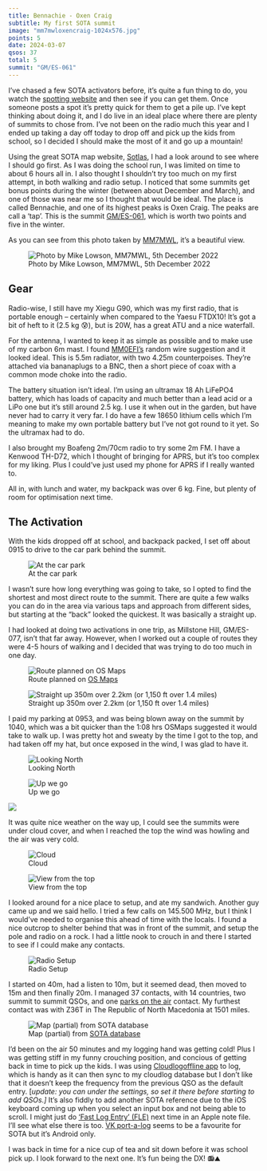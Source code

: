 ```yaml
---
title: Bennachie - Oxen Craig
subtitle: My first SOTA summit
image: "mm7mwloxencraig-1024x576.jpg"
points: 5
date: 2024-03-07
qsos: 37
total: 5
summit: "GM/ES-061"
---
```


I’ve chased a few SOTA activators before, it’s quite a fun thing to do, you watch the [spotting website](https://sotawatch.sota.org.uk/en/) and then see if you can get them. Once someone posts a spot it’s pretty quick for them to get a pile up. I’ve kept thinking about doing it, and I do live in an ideal place where there are plenty of summits to chose from. I’ve not been on the radio much this year and I ended up taking a day off today to drop off and pick up the kids from school, so I decided I should make the most of it and go up a mountain!

Using the great SOTA map website, [Sotlas](https://sotl.as/map), I had a look around to see where I should go first. As I was doing the school run, I was limited on time to about 6 hours all in. I also thought I shouldn’t try too much on my first attempt, in both walking and radio setup. I noticed that some summits get bonus points during the winter (between about December and March), and one of those was near me so I thought that would be ideal. The place is called Bennachie, and one of its highest peaks is Oxen Craig. The peaks are call a ‘tap’. This is the summit [GM/ES-061](https://sotl.as/summits/GM/ES-061), which is worth two points and five in the winter.

As you can see from this photo taken by [MM7MWL](https://www.qrz.com/db/MM7MWL), it’s a beautiful view.

![Photo by Mike Lowson, MM7MWL, 5th December 2022](mm7mwloxencraig-1024x576.jpg)

## Gear

Radio-wise, I still have my Xiegu G90, which was my first radio, that is portable enough – certainly when compared to the Yaesu FTDX10! It’s got a bit of heft to it (2.5 kg 😰), but is 20W, has a great ATU and a nice waterfall.

For the antenna, I wanted to keep it as simple as possible and to make use of my carbon 6m mast. I found [MM0EFI’s](https://www.youtube.com/watch?v=KFFTnBSUQM8) random wire suggestion and it looked ideal. This is 5.5m radiator, with two 4.25m counterpoises. They’re attached via bananaplugs to a BNC, then a short piece of coax with a common mode choke into the radio.

The battery situation isn’t ideal. I’m using an ultramax 18 Ah LiFePO4 battery, which has loads of capacity and much better than a lead acid or a LiPo one but it’s still around 2.5 kg. I use it when out in the garden, but have never had to carry it very far. I do have a few 18650 lithium cells which I’m meaning to make my own portable battery but I’ve not got round to it yet. So the ultramax had to do.

I also brought my Boafeng 2m/70cm radio to try some 2m FM. I have a Kenwood TH-D72, which I thought of bringing for APRS, but it’s too complex for my liking. Plus I could’ve just used my phone for APRS if I really wanted to.

All in, with lunch and water, my backpack was over 6 kg. Fine, but plenty of room for optimisation next time.

## The Activation

With the kids dropped off at school, and backpack packed, I set off about 0915 to drive to the car park behind the summit.

![At the car park](img_7455-768x1024.jpg)



I wasn’t sure how long everything was going to take, so I opted to find the shortest and most direct route to the summit. There are quite a few walks you can do in the area via various taps and approach from different sides, but starting at the “back” looked the quickest. It was basically a straight up.

I had looked at doing two activations in one trip, as Millstone Hill, GM/ES-077, isn’t that far away. However, when I worked out a couple of routes they were 4-5 hours of walking and I decided that was trying to do too much in one day.

![Route planned on [OS Maps](https://explore.osmaps.com/)](image-763x1024.png)



![Straight up 350m over 2.2km (or 1,150 ft over 1.4 miles)](image-1.png)



I paid my parking at 0953, and was being blown away on the summit by 1040, which was a bit quicker than the 1:08 hrs OSMaps suggested it would take to walk up. I was pretty hot and sweaty by the time I got to the top, and had taken off my hat, but once exposed in the wind, I was glad to have it.

![Looking North](img_7458-1024x768.jpg)



![Up we go](img_7456-768x1024.jpg)



![](img_7459-1024x768.jpg)

It was quite nice weather on the way up, I could see the summits were under cloud cover, and when I reached the top the wind was howling and the air was very cold.

![Cloud](img_7462-768x1024.jpg)



![View from the top](img_7461-768x1024.jpg)



I looked around for a nice place to setup, and ate my sandwich. Another guy came up and we said hello. I tried a few calls on 145.500 MHz, but I think I would’ve needed to organise this ahead of time with the locals. I found a nice outcrop to shelter behind that was in front of the summit, and setup the pole and radio on a rock. I had a little nook to crouch in and there I started to see if I could make any contacts.

![Radio Setup](img_7465-768x1024.jpg)



I started on 40m, had a listen to 10m, but it seemed dead, then moved to 15m and then finally 20m. I managed 37 contacts, with 14 countries, two summit to summit QSOs, and one [parks on the air](https://pota.app/#/) contact. My furthest contact was with Z36T in The Republic of North Macedonia at 1501 miles.

![Map (partial) from [SOTA database](https://www.sotadata.org.uk/)](image-2-1015x1024.png)



I’d been on the air 50 minutes and my logging hand was getting cold! Plus I was getting stiff in my funny crouching position, and concious of getting back in time to pick up the kids. I was using [Cloudlogoffline app](https://github.com/myzinsky/cloudLogOffline) to log, which is handy as it can then sync to my cloudlog database but I don’t like that it doesn’t keep the frequency from the previous QSO as the default entry. \[_update: you can under the settings, so set it there before starting to add QSOs.\]_ It’s also fiddly to add another SOTA reference due to the iOS keyboard coming up when you select an input box and not being able to scroll. I might just do [‘Fast Log Entry’ (FLE)](https://df3cb.com/fle/documentation/#qsos) next time in an Apple note file. I’ll see what else there is too. [VK port-a-log](http://vk3zpf.com/vk-port-a-log) seems to be a favourite for SOTA but it’s Android only.

I was back in time for a nice cup of tea and sit down before it was school pick up. I look forward to the next one. It’s fun being the DX! 📻⛰️
